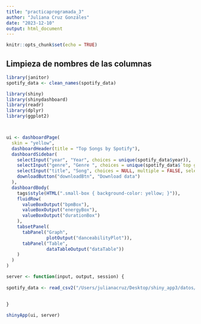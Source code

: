 ```yaml
---
title: "practicaprogramada_3"
author: "Juliana Cruz Gonzáles"
date: "2023-12-10"
output: html_document
---
```


```r
knitr::opts_chunk$set(echo = TRUE)
```

## Limpieza de nombres de las columnas
```r
library(janitor)
spotify_data <- clean_names(spotify_data)

```

```r
library(shiny)
library(shinydashboard)
library(readr)
library(dplyr)
library(ggplot2)



ui <- dashboardPage(
  skin = "yellow",
  dashboardHeader(title = "Top Songs by Spotify"),
  dashboardSidebar(
    selectInput("year", "Year", choices = unique(spotify_data$year)),
    selectInput("genre", "Genre ", choices = unique(spotify_data$`top genre`)),
    selectInput("title", "Song", choices = NULL, multiple = FALSE, selected = NULL),
    downloadButton("downloadBtn", "Download data")
  ),
  dashboardBody(
    tags$style(HTML(".small-box { background-color: yellow; }")), 
    fluidRow(
      valueBoxOutput("bpmBox"),
      valueBoxOutput("energyBox"),
      valueBoxOutput("durationBox")
    ),
    tabsetPanel(
      tabPanel("Graph",
               plotOutput("danceabilityPlot")),
      tabPanel("Table",
               dataTableOutput("dataTable"))
    )
  )
)

server <- function(input, output, session) {
  
spotify_data <- read_csv2("/Users/julianacruz/Desktop/shiny_app3/datos/spotify_2000_2023.csv")
  
 
}

shinyApp(ui, server)

```